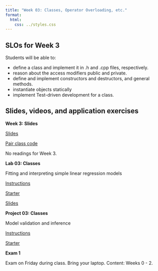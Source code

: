 ```yaml
---
title: "Week 03: Classes, Operator Overloading, etc."
format: 
  html:
    css: ../styles.css
---
```


## SLOs for Week 3

Students will be able to:

-   define a class and implement it in .h and .cpp files, respectively.
-   reason about the access modifiers public and private.
-   define and implement constructors and destructors, and general methods.
-   instantiate objects statically
-   implement Test-driven development for a class.

## Slides, videos, and application exercises

:::::: slide-deck
**Week 3: Slides**

::: slides
[Slides](https://docs.google.com/presentation/d/1MHIPb67PUzT9cdGHwnfcYBP5MlFd6_wg44jWBtG3UGc/edit#slide=id.p)
:::

::: starter
[Pair class code](https://calvincollege-my.sharepoint.com/:f:/g/personal/vtn2_calvin_edu/EqWAkf_d_K9LhEMlAuJ6ibUBYDWKLhX2GuafwPg2AJWC3Q?e=YRLb30)
:::


::: reading
No readings for Week 3.
:::

::::::

<!-- ## Lab -->

:::::: lab
**Lab 03: Classes**

Fitting and interpreting simple linear regression models

::: instructions
[Instructions](labs/lab03.qmd)
:::

::: starter
[Starter](){target="_blank"}
:::

::: slides
[Slides](./slides/lab03-slides.qmd)
:::
::::::

<!-- ## Homework assignments -->

::::: homework
**Project 03: Classes**

Model validation and inference

::: instructions
[Instructions](projects/proj-03/proj03.qmd)
:::


::: starter
[Starter](){target="_blank"}
:::
:::::

::: exam
**Exam 1**

Exam on Friday during class. Bring your laptop. Content: Weeks 0 - 2.

<!-- [\[Instructions\]](course-materials/exams/exam-01/exam-01.qmd) [\[Source\]](https://github.com/rstudio-education/datascience-box/tree/master/course-materials/exams/exam-01) -->
:::
